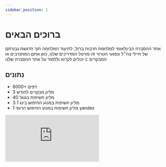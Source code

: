 ```yaml
---
sidebar_position: 1
---
```


# ברוכים הבאים
אתר ההסברה הבינלאומי למלחמת חרבות ברזל, לתיעוד המלחמה תוך הדגשת גבורתם של חיילי צה״ל ונפגעי הטרור
זה פורטל המדריכים שלנו, כאן אתם המתנדבים או המבקרים :) יכולים לקרוא וללמוד על אתר ההסברה שלנו

## נתונים

- 6000+ דפים
- 3 מליון מבקרים לחודש
- 40 מליון חשיפות בגוגל
- 3.1 מליון חשיפות במנוע החיפוש בינג
- 1 מליון חשיפות במנוע החיפוש הרוסי yandex


<IconCardSection />


<div style={{ position: 'relative', height: '60vh', overflow: 'auto' }}> 
  <iframe 
    src="https://forms.ims-network.net/s/cm0kpaax40060jh81kukw9wwz?embed=true" 
    frameBorder="0" 
    style={{ position: 'absolute', left: 0, top: 0, width: '100%', height: '60%', border: 0 }}>
  </iframe>
</div>